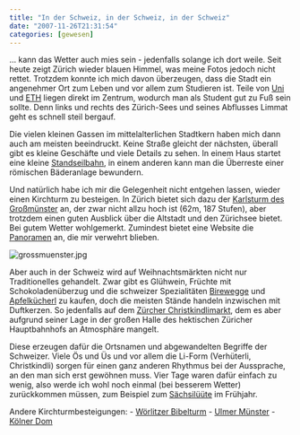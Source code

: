 ```yaml
---
title: "In der Schweiz, in der Schweiz, in der Schweiz"
date: "2007-11-26T21:31:54"
categories: [gewesen]
---
```


... kann das Wetter auch mies sein - jedenfalls solange ich dort weile. Seit heute zeigt Zürich wieder blauen Himmel, was meine Fotos jedoch nicht rettet. Trotzdem konnte ich mich davon überzeugen, dass die Stadt ein angenehmer Ort zum Leben und vor allem zum Studieren ist. Teile von [Uni](http://www.unizh.ch/) und [ETH](http://www.ethz.ch/) liegen direkt im Zentrum, wodurch man als Student gut zu Fuß sein sollte. Denn links und rechts des Zürich-Sees und seines Abflusses Limmat geht es schnell steil bergauf.

Die vielen kleinen Gassen im mittelalterlichen Stadtkern haben mich dann auch am meisten beeindruckt. Keine Straße gleicht der nächsten, überall gibt es kleine Geschäfte und viele Details zu sehen. In einem Haus startet eine kleine [Standseilbahn](http://de.wikipedia.org/wiki/UBS_Polybahn), in einem anderen kann man die Überreste einer römischen Bäderanlage bewundern.

Und natürlich habe ich mir die Gelegenheit nicht entgehen lassen, wieder einen Kirchturm zu besteigen. In Zürich bietet sich dazu der [Karlsturm des Großmünster](http://www.grossmuenster.ch/content/e10547/index_ger.html) an, der zwar nicht allzu hoch ist (62m, 187 Stufen), aber trotzdem einen guten Ausblick über die Altstadt und den Zürichsee bietet. Bei gutem Wetter wohlgemerkt. Zumindest bietet eine Website die [Panoramen](http://www.swisspanoramas.ch/kirchen/zuerich/zuerich/grossmuenster/034.html) an, die mir verwehrt blieben.

<img src='grossmuenster.jpg' alt='grossmuenster.jpg' />

Aber auch in der Schweiz wird auf Weihnachtsmärkten nicht nur Traditionelles gehandelt. Zwar gibt es Glühwein, Früchte mit Schokoladenüberzug und die schweizer Spezialitäten [Birewegge](http://www.luzern.org/de/navpage-GastronomyLU-SpecialitiesLU-85705.html) und [Apfelkücherl](http://rksuite.ccwn.org/2007/10/17/apfelkuecherl/) zu kaufen, doch die meisten Stände handeln inzwischen mit Duftkerzen. So jedenfalls auf dem [Zürcher Christkindlimarkt](http://www.christkindlimarkt.ch/), dem es aber aufgrund seiner Lage in der großen Halle des hektischen Züricher Hauptbahnhofs an Atmosphäre mangelt.

Diese erzeugen dafür die Ortsnamen und abgewandelten Begriffe der Schweizer. Viele Ös und Üs und vor allem die Li-Form (Verhüterli, Christkindli) sorgen für einen ganz anderen Rhythmus bei der Aussprache, an den man sich erst gewöhnen muss. Vier Tage waren dafür einfach zu wenig, also werde ich wohl noch einmal (bei besserem Wetter) zurückkommen müssen, zum Beispiel zum [Sächsilüüte](http://de.wikipedia.org/wiki/Sechseläuten) im Frühjahr.

Andere Kirchturmbesteigungen:
- [Wörlitzer Bibelturm](/blog/2005/11/28/kirchturmbesteigen-light/)
- [Ulmer Münster](/blog/2005/10/05/in-ulm-um-ulm-und-um-ulm-herum/)
- [Kölner Dom](/blog/2005/09/09/koln-im-september/)
